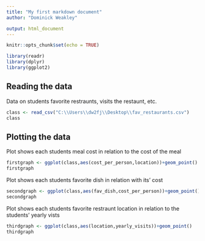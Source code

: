 ---
title: "My first markdown document"
author: "Dominick Weakley"

output: html_document
---

```{r setup, include=FALSE}
knitr::opts_chunk$set(echo = TRUE)
```

```{r}
library(readr)
library(dplyr)
library(ggplot2)
```

## Reading the data

 Data on students favorite restraunts, visits the restaunt, etc.  
```{r}
class <- read_csv("C:\\Users\\dw2fj\\Desktop\\fav_restaurants.csv")
class
```


## Plotting the data

Plot shows each students meal cost in relation to the cost of the meal


``` {r}
firstgraph <- ggplot(class,aes(cost_per_person,location))+geom_point()
firstgraph
```


Plot shows each students favorite dish in relation with its' cost

```{r}
secondgraph <- ggplot(class,aes(fav_dish,cost_per_person))+geom_point()
secondgraph
```

Plot shows each students favorite restraunt location in relation to the students' yearly vists  

```{r}
thirdgraph <- ggplot(class,aes(location,yearly_visits))+geom_point()
thirdgraph
```
